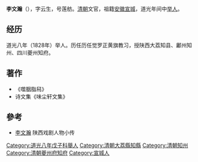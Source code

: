 '''李文瀚'''（{{bd|1805年||1856年||L}}），字云生，号莲舫。[[清朝|清朝]]文官，祖籍[[安徽|安徽]][[宣城|宣城]]，道光年间中[[举人|举人]]。

==经历==
道光八年（1828年）举人。历任历任觉罗正黄旗教习，授陕西大荔知县、鄘州知州、四川夔州知府。

==著作==
*《噬胭脂舄》
*诗文集《味尘轩文集》

==參考==
*[https://web.archive.org/web/20170110015300/http://shaanxi.sanqinyou.com/shaanximingren/149921443575065.html 李文瀚] 陕西戏剧人物小传

{{DEFAULTSORT:Li李}}
[[Category:道光八年戊子科舉人|Category:道光八年戊子科舉人]]
[[Category:清朝大荔縣知縣|Category:清朝大荔縣知縣]]
[[Category:清朝知州|Category:清朝知州]]
[[Category:清朝夔州府知府|Category:清朝夔州府知府]]
[[Category:宣城人|Category:宣城人]]